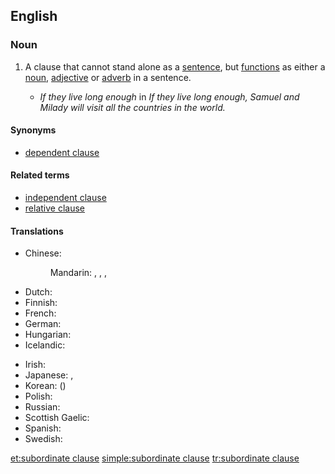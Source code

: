 ==English==

===Noun===
{{en-noun|sg=[[subordinate]] [[clause]]}}

# {{grammar}} A clause that cannot stand alone as a [[sentence]], but [[function]]s as either a [[noun]], [[adjective]] or [[adverb]] in a sentence.
#* ''If they live long enough'' in ''If they live long enough, Samuel and Milady will visit all the countries in the world.''

====Synonyms====
* [[dependent clause]]

====Related terms====
* [[independent clause]]
* [[relative clause]]

====Translations====
{{trans-top|a clause that cannot stand alone}}
* Chinese:
*: Mandarin: {{t|zh|從屬小句|sc=Hani}}, {{t|zh|从属小句|tr=cóngshǔ xiǎojù|sc=Hani}}, {{t|zh|從句|sc=Hani}}, {{t|zh|从句|tr=cóngjù|sc=Hani}}
* Dutch: {{t+|nl|bijzin|m}}
* Finnish: {{t-|fi|sivulause}}
* French: {{t-|fr|proposition subordonnée|f}}
* German: {{t+|de|Nebensatz|m}}
* Hungarian: {{t-|hu|alárendelt mondat}}
* Icelandic: {{t-|is|aukasetning|f}}
{{trans-mid}}
* Irish: {{t-|ga|fochlásal|m|xs=Irish}}
* Japanese: {{t-|ja|従属節|tr=じゅうぞくせつ, jūzokusetsu}}, {{t-|ja|付属節|tr=ふぞくせつ, fuzokusetsu|sc=Jpan}}
* Korean: {{t+|ko|종속절|tr=jongsokjeol|sc=Kore}} ({{t+|ko|從屬節|sc=Kore}})
* Polish: {{t+|pl|zdanie podrzędne|n}}
* Russian: {{t-|ru|придаточное предложение|n|tr=pridátočnoje predložénije|sc=Cyrl}}
* Scottish Gaelic: {{t-|gd|fo-chlàs|m|xs=Scottish Gaelic}}
* Spanish: {{t-|es|oración subordinada|f}}
* Swedish: {{t+|sv|bisats|c}}
{{trans-bottom}}

[[et:subordinate clause]]
[[simple:subordinate clause]]
[[tr:subordinate clause]]